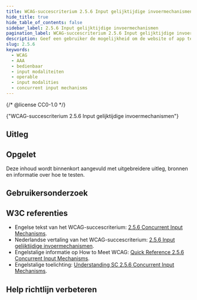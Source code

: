 ```yaml
---
title: WCAG-succescriterium 2.5.6 Input gelijktijdige invoermechanismen
hide_title: true
hide_table_of_contents: false
sidebar_label: 2.5.6 Input gelijktijdige invoermechanismen
pagination_label: WCAG-succescriterium 2.5.6 Input gelijktijdige invoermechanismen
description: Geef een gebruiker de mogelijkheid om de website of app te gebruiken met alle beschikbare invoermanieren die op hun platform beschikbaar zijn. Behalve wanneer een bepaalde manier van invoeren essentieel of vereist is.
slug: 2.5.6
keywords:
  - WCAG
  - AAA
  - bedienbaar
  - input modaliteiten
  - operable
  - input modalities
  - concurrent input mechanisms
---
```


{/* @license CC0-1.0 */}


<WcagHeadingGroup level={1} conformanceLevel="Niveau AAA">
  {"WCAG-succescriterium 2.5.6 Input gelijktijdige invoermechanismen"}
</WcagHeadingGroup>

<SpotlightSection>
  <Markdown omitH1 headinglevel={3}>
    <AAAMessage />
  </Markdown>
</SpotlightSection>

## Uitleg

<Summary />

## Opgelet

Deze inhoud wordt binnenkort aangevuld met uitgebreidere uitleg, bronnen en informatie over hoe te testen.

## Gebruikersonderzoek

<CTAGebruikersonderzoek />

## W3C referenties

- Engelse tekst van het WCAG-succescriterium: [<span lang="en">2.5.6 Concurrent Input Mechanisms</span>](https://www.w3.org/TR/WCAG22/#concurrent-input-mechanisms).
- Nederlandse vertaling van het WCAG-succescriterium: [2.5.6 Input gelijktijdige invoermechanismen](https://www.w3.org/Translations/WCAG22-nl/#input-gelijktijdige-invoermechanismen).
- Engelstalige informatie op <span lang="en">How to Meet WCAG</span>: [<span lang="en">Quick Reference 2.5.6 Concurrent Input Mechanisms</span>](https://www.w3.org/WAI/WCAG22/quickref/#concurrent-input-mechanisms).
- Engelstalige toelichting: [<span lang="en">Understanding SC 2.5.6 Concurrent Input Mechanisms</span>](https://www.w3.org/WAI/WCAG22/Understanding/concurrent-input-mechanisms.html).

<SpotlightSection>
  <Markdown omitH1 headinglevel={3}>
    <Disclaimer />
  </Markdown>
</SpotlightSection>

## Help richtlijn verbeteren

<Markdown omitH1 headinglevel={3}>
  <WCAGFooterInfo />
</Markdown>
